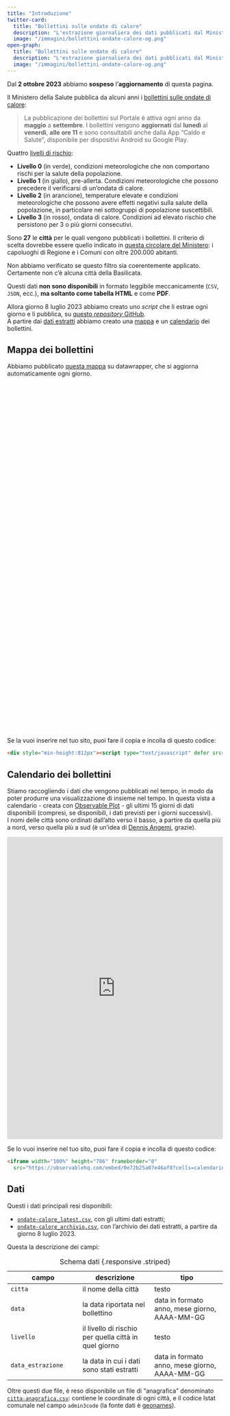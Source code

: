```yaml
---
title: "Introduzione"
twitter-card:
  title: "Bollettini sulle ondate di calore"
  description: "L'estrazione giornaliera dei dati pubblicati dal Ministero della Salute"
  image: "/immagini/bollettini-ondate-calore-og.png"
open-graph:
  title: "Bollettini sulle ondate di calore"
  description: "L'estrazione giornaliera dei dati pubblicati dal Ministero della Salute"
  image: "/immagini/bollettini-ondate-calore-og.png"
---
```


::: {.callout-note}
Dal **2 ottobre 2023** abbiamo **sospeso** l'**aggiornamento** di questa pagina.
:::

Il Ministero della Salute pubblica da alcuni anni i [bollettini sulle ondate di calore](https://www.salute.gov.it/portale/caldo/bollettiniCaldo.jsp?lingua=italiano&id=4542&area=emergenzaCaldo&menu=vuoto&btnBollettino=BOLLETTINI):

> La pubblicazione dei bollettini sul Portale è attiva ogni anno da **maggio** a **settembre**. I bollettini vengono **aggiornati** dal **lunedì** al **venerdì**, **alle ore 11** e sono consultabili anche dalla App "Caldo e Salute", disponibile per dispositivi Android su Google Play.


Quattro [livelli di rischio](https://www.salute.gov.it/portale/caldo/dettaglioContenutiCaldo.jsp?lingua=italiano&id=2506&area=emergenzaCaldo&menu=vuoto):

-   **Livello 0** (in verde), condizioni meteorologiche che non comportano rischi per la salute della popolazione.
-   **Livello 1** (in giallo), pre-allerta. Condizioni meteorologiche che possono precedere il verificarsi di un'ondata di calore.
-   **Livello 2** (in arancione), temperature elevate e condizioni meteorologiche che possono avere effetti negativi sulla salute della popolazione, in particolare nei sottogruppi di popolazione suscettibili.
-   **Livello 3** (in rosso), ondata di calore. Condizioni ad elevato rischio che persistono per 3 o più giorni consecutivi.

Sono **27** le **città** per le quali vengono pubblicati i bollettini. Il criterio di scelta dovrebbe essere quello indicato in [questa circolare del Ministero](https://www.trovanorme.salute.gov.it/norme/renderNormsanPdf?anno=2023&codLeg=93738&parte=1%20&serie=null): i capoluoghi di Regione e i Comuni con oltre 200.000 abitanti.

::: {.column-margin}
Non abbiamo verificato se questo filtro sia coerentemente applicato. Certamente non c'è alcuna città della Basilicata.
:::

Questi dati **non sono disponibili** in formato leggibile meccanicamente (`CSV`, `JSON`, ecc.), **ma soltanto come tabella HTML** e come **PDF**.

Allora giorno 8 luglio 2023 abbiamo creato uno *script* che li estrae ogni giorno e li pubblica, su [questo *repository* GitHub](https://github.com/ondata/ondate-calore).<br>
A partire dai [dati estratti](#dati) abbiamo creato una [mappa](#mappa-dei-bollettini) e un [calendario](#calendario-dei-bollettini) dei bollettini.


## Mappa dei bollettini

Abbiamo pubblicato [questa mappa](https://www.datawrapper.de/_/elo50/) su datawrapper, che si aggiorna automaticamente ogni giorno.

<div style="min-height:812px"><script type="text/javascript" defer src="https://datawrapper.dwcdn.net/elo50/embed.js?v=29" charset="utf-8"></script><noscript><img src="https://datawrapper.dwcdn.net/elo50/full.png" alt="" /></noscript></div>

Se la vuoi inserire nel tuo sito, puoi fare il copia e incolla di questo codice:

```html
<div style="min-height:812px"><script type="text/javascript" defer src="https://datawrapper.dwcdn.net/elo50/embed.js?v=29" charset="utf-8"></script><noscript><img src="https://datawrapper.dwcdn.net/elo50/full.png" alt="" /></noscript></div>
```

## Calendario dei bollettini

Stiamo raccogliendo i dati che vengono pubblicati nel tempo, in modo da poter produrre una visualizzazione di insieme nel tempo. In questa vista a calendario - creata con [Observable Plot](https://observablehq.com/plot/) - gli ultimi 15 giorni di dati disponibili (compresi, se disponibili, i dati previsti per i giorni successivi).<br>
I nomi delle città sono ordinati dall'alto verso il basso, a partire da quella più a nord, verso quella più a sud (è un'idea di [Dennis Angemi](https://twitter.com/DennisAngemi), grazie).

<iframe width="100%" height="706" frameborder="0"
  src="https://observablehq.com/embed/0e72b25a07e46af8?cells=calendario"></iframe>

Se lo vuoi inserire nel tuo sito, puoi fare il copia e incolla di questo codice:

```html
<iframe width="100%" height="706" frameborder="0"
  src="https://observablehq.com/embed/0e72b25a07e46af8?cells=calendario"></iframe>
```

## Dati

Questi i dati principali resi disponibili:

- [`ondate-calore_latest.csv`](https://raw.githubusercontent.com/ondata/ondate-calore/main/data/ondate-calore_latest.csv), con gli ultimi dati estratti;
- [`ondate-calore_archivio.csv`](https://raw.githubusercontent.com/ondata/ondate-calore/main/data/ondate-calore_archivio.csv), con l'archivio dei dati estratti, a partire da giorno 8 luglio 2023.

Questa la descrizione dei campi:

| campo | descrizione | tipo |
| --- | --- | --- |
| `citta` | il nome della città | testo |
| `data` | la data riportata nel bollettino | data in formato anno, mese giorno, AAAA-MM-GG |
| `livello` | il livello di rischio per quella città in quel giorno | testo |
| `data_estrazione` | la data in cui i dati sono stati estratti | data in formato anno, mese giorno, AAAA-MM-GG |

: Schema dati {.responsive .striped}

Oltre questi due file, è reso disponibile un file di "anagrafica" denominato [`citta-anagrafica.csv`](https://github.com/ondata/ondate-calore/blob/main/data/citta-anagrafica.csv): contiene le coordinate di ogni città, e il codice Istat comunale nel campo `admin3code` (la fonte dati è [geonames](https://www.geonames.org/export/)).
